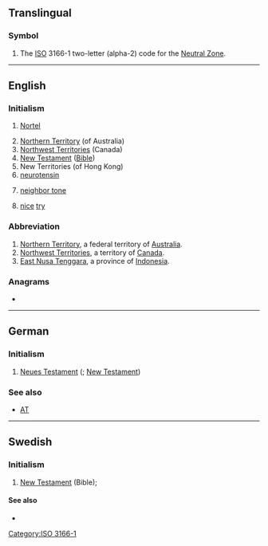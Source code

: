 {{also|n.t.|N.T.|N. T.|NT}}
==Translingual==

===Symbol===
{{head|mul|symbol}}

# The [[ISO]] 3166-1 two-letter (alpha-2) code for the [[Neutral Zone]].

[[Category:ISO 3166-1]]

----

==English==
{{wikipedia}}

===Initialism===
{{rfc-header|Initialism}}
{{head|en|initialism}}

# {{lb|en|stock symbol}} [[w:Nortel|Nortel]]
# [[Northern Territory]] (of Australia)
# [[Northwest Territories]] (Canada)
# [[New Testament]] ([[Bible]])
# New Territories (of Hong Kong)
# [[neurotensin]]
# {{lb|en|music}} [[neighbor tone]]
# {{lb|en|internet slang}} [[nice]] [[try]]

===Abbreviation===
{{rfc-header|Abbreviation}}
{{head|en|abbreviation}}
# [[Northern Territory]], a federal territory of [[Australia]].
# [[Northwest Territories]], a territory of [[Canada]].
# [[East Nusa Tenggara]], a province of [[Indonesia]].

===Anagrams===
* {{anagrams|en|TN|tn}}

----

==German==

===Initialism===
{{rfc-header|Initialism}}
{{de-proper noun|n}}

# [[Neues Testament]] ({{l|en|NT}}; [[New Testament]])

===See also===
* [[AT]]

----

==Swedish==

===Initialism===
{{rfc-header|Initialism}}
{{head|sv|initialism}}

# [[New Testament]] (Bible); {{abbreviation of|Nya Testamentet|lang=sv}}

====See also====
* {{l|sv|GT}}